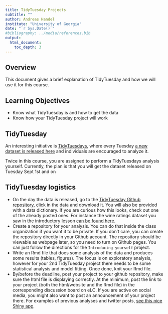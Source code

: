 ---
title: TidyTuesday Projects 
subtitle: ""
author: Andreas Handel
institute: "University of Georgia"
date: "`r Sys.Date()`"
#bibliography: ../media/references.bib
output: 
  html_document:
    toc_depth: 3
---

## Overview
This document gives a brief explanation of TidyTuesday and how we will use it for this course.

## Learning Objectives
* Know what TidyTuesday is and how to get the data
* Know how your TidyTuesday project will work

## TidyTuesday
An interesting initiative is [TidyTuesdays](https://thomasmock.netlify.com/post/tidytuesday-a-weekly-social-data-project-in-r/), where every Tuesday [a new dataset is released here](https://github.com/rfordatascience/tidytuesday) and individuals are encouraged to analyze it. 

Twice in this course, you are assigned to perform a TidyTuesdays analysis yourself. Currently, the plan is that you will get the dataset released on Tuesday Sept 1st and on 


## TidyTuesday logistics
* On the day the data is released, go to the [TidyTuesday Github repository](https://github.com/rfordatascience/tidytuesday), click in the data and download it. You will also be provided with a data dictionary. If you are curious how this looks, check out one of the already posted ones. For instance the wine ratings dataset you saw in the introductory lesson [can be found here](https://github.com/rfordatascience/tidytuesday/tree/master/data/2019/2019-05-28).
* Create a repository for your analysis. You can do that inside the class organization if you want it to be private. If you don't care, you can create the repository directly in your Github account. The repository should be viewable as webpage later, so you need to turn on Github pages. You can just follow the directions for the `Introducing yourself` project.
* Write an Rmd file that does some analysis of the data and produces some results (tables, figures). The focus is on exploratory analysis, however for your 2nd TidyTuesday project there needs to be some statistical analysis and model fitting. Once done, knit your Rmd file.
* By/before the deadline, post your project to your github repository, make sure the html file is displaying correctly. At the minimum, post the link to your project (both the html/website and the Rmd file) in the corresponding discussion board on eLC. If you are active on social media, you might also want to post an announcement of your project there. For examples of previous analyses and twitter posts, [see this nice Shiny app](https://nsgrantham.shinyapps.io/tidytuesdayrocks/).


